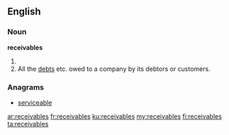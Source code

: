 ==English==

===Noun===
'''receivables'''

# {{plural of|receivable}}
# All the [[debt]]s etc. owed to a company by its debtors or customers.

===Anagrams===
* [[serviceable#English|serviceable]]

[[ar:receivables]]
[[fr:receivables]]
[[ku:receivables]]
[[my:receivables]]
[[fi:receivables]]
[[ta:receivables]]
